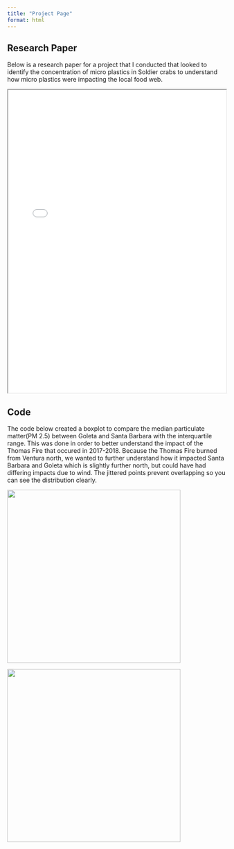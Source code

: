 ```yaml
---
title: "Project Page"
format: html
---
```


## Research Paper

Below is a research paper for a project that I conducted that looked to identify the concentration of micro plastics in Soldier crabs to understand how micro plastics were impacting the local food web.

<iframe src="MBRSReport.pdf" width="100%" height="700px">

</iframe>

## Code

The code below created a boxplot to compare the median particulate matter(PM 2.5) between Goleta and Santa Barbara with the interquartile range. This was done in order to better understand the impact of the Thomas Fire that occured in 2017-2018. Because the Thomas Fire burned from Ventura north, we wanted to further understand how it impacted Santa Barbara and Goleta which is slightly further north, but could have had differing impacts due to wind. The jittered points prevent overlapping so you can see the distribution clearly.

<img src="images/code.png" width="400"/>

<img src="images/output.png" width="400"/>
